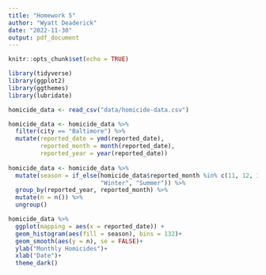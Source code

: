 ```yaml
---
title: "Homework 5"
author: "Wyatt Deaderick"
date: "2022-11-30"
output: pdf_document
---
```


```r
knitr::opts_chunk$set(echo = TRUE)
```

```r
library(tidyverse)
library(ggplot2)
library(ggthemes)
library(lubridate)
```

```r
homicide_data <- read_csv("data/homicide-data.csv")
```

```r
homicide_data <- homicide_data %>% 
  filter(city == "Baltimore") %>% 
  mutate(reported_date = ymd(reported_date),
         reported_month = month(reported_date), 
         reported_year = year(reported_date))
         
homicide_data <- homicide_data %>%        
  mutate(season = if_else(homicide_data$reported_month %in% c(11, 12, 1, 2, 3, 4), 
                          "Winter", "Summer")) %>% 
  group_by(reported_year, reported_month) %>% 
  mutate(n = n()) %>% 
  ungroup()
```

```r
homicide_data %>% 
  ggplot(mapping = aes(x = reported_date)) +
  geom_histogram(aes(fill = season), bins = 132)+
  geom_smooth(aes(y = n), se = FALSE)+
  ylab("Monthly Homicides")+
  xlab("Date")+
  theme_dark()
```